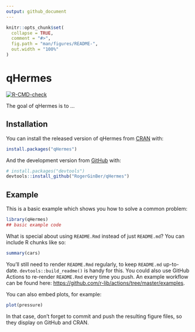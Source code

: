 ```yaml
---
output: github_document
---
```


<!-- README.md is generated from README.Rmd. Please edit that file -->

```r
knitr::opts_chunk$set(
  collapse = TRUE,
  comment = "#>",
  fig.path = "man/figures/README-",
  out.width = "100%"
)
```

# qHermes

<!-- badges: start -->
[![R-CMD-check](https://github.com/RogerGinBer/qHermes/actions/workflows/R-CMD-check.yaml/badge.svg)](https://github.com/RogerGinBer/qHermes/actions/workflows/R-CMD-check.yaml)
<!-- badges: end -->

The goal of qHermes is to ...

## Installation

You can install the released version of qHermes from [CRAN](https://CRAN.R-project.org) with:

``` r
install.packages("qHermes")
```

And the development version from [GitHub](https://github.com/) with:

``` r
# install.packages("devtools")
devtools::install_github("RogerGinBer/qHermes")
```
## Example

This is a basic example which shows you how to solve a common problem:

```r
library(qHermes)
## basic example code
```

What is special about using `README.Rmd` instead of just `README.md`? You can include R chunks like so:

```r
summary(cars)
```

You'll still need to render `README.Rmd` regularly, to keep `README.md` up-to-date. `devtools::build_readme()` is handy for this. You could also use GitHub Actions to re-render `README.Rmd` every time you push. An example workflow can be found here: <https://github.com/r-lib/actions/tree/master/examples>.

You can also embed plots, for example:

```r
plot(pressure)
```

In that case, don't forget to commit and push the resulting figure files, so they display on GitHub and CRAN.
